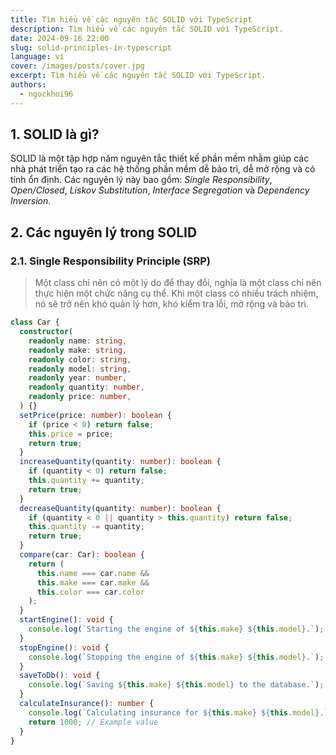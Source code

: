 ```yaml
---
title: Tìm hiểu về các nguyên tắc SOLID với TypeScript
description: Tìm hiểu về các nguyên tắc SOLID với TypeScript.
date: 2024-09-16 22:00
slug: solid-principles-in-typescript
language: vi
cover: /images/posts/cover.jpg
excerpt: Tìm hiểu về các nguyên tắc SOLID với TypeScript.
authors:
  - ngockhoi96
---
```


## 1. SOLID là gì?

SOLID là một tập hợp năm nguyên tắc thiết kế phần mềm nhằm giúp các nhà phát triển tạo ra các
hệ thống phần mềm dễ bảo trì, dễ mở rộng và có tính ổn định. Các nguyên lý này bao gồm:
_Single Responsibility_, _Open/Closed_, _Liskov Substitution_, _Interface Segregation_ và _Dependency Inversion_.

## 2. Các nguyên lý trong SOLID

### 2.1. Single Responsibility Principle (SRP)

> Một class chỉ nên có một lý do để thay đổi, nghĩa là một class chỉ nên thực hiện một chức năng cụ thể.
> Khi một class có nhiều trách nhiệm, nó sẽ trở nên khó quản lý hơn, khó kiểm tra lỗi, mở rộng và bảo trì.

```typescript
class Car {
  constructor(
    readonly name: string,
    readonly make: string,
    readonly color: string,
    readonly model: string,
    readonly year: number,
    readonly quantity: number,
    readonly price: number,
  ) {}
  setPrice(price: number): boolean {
    if (price < 0) return false;
    this.price = price;
    return true;
  }
  increaseQuantity(quantity: number): boolean {
    if (quantity < 0) return false;
    this.quantity += quantity;
    return true;
  }
  decreaseQuantity(quantity: number): boolean {
    if (quantity < 0 || quantity > this.quantity) return false;
    this.quantity -= quantity;
    return true;
  }
  compare(car: Car): boolean {
    return (
      this.name === car.name &&
      this.make === car.make &&
      this.color === car.color
    );
  }
  startEngine(): void {
    console.log(`Starting the engine of ${this.make} ${this.model}.`);
  }
  stopEngine(): void {
    console.log(`Stopping the engine of ${this.make} ${this.model}.`);
  }
  saveToDb(): void {
    console.log(`Saving ${this.make} ${this.model} to the database.`);
  }
  calculateInsurance(): number {
    console.log(`Calculating insurance for ${this.make} ${this.model}.`);
    return 1000; // Example value
  }
}
```
